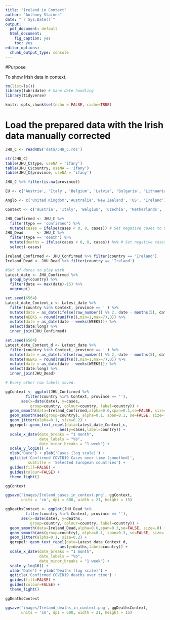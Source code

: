 ```yaml
---
title: "Ireland in Context"
author: "Anthony Staines"
date: "`r Sys.Date()`"
output:
  pdf_document: default
  html_document: 
    fig_caption: yes
    toc: yes
editor_options:
  chunk_output_type: console
---
```


#Purpose

To show Irish data in context.

```r
rm(list=ls())
library(lubridate) # Sane date handling
library(tidyverse)

knitr::opts_chunk$set(echo = FALSE, cache=TRUE)
```

# Load the prepared data with the Irish data manually corrected

```r
JHU_C <- readRDS('data/JHU_C.rds')
```

```r
str(JHU_C)
table(JHU_C$type, useNA = 'ifany')
table(JHU_C$country, useNA = 'ifany')
table(JHU_C$province, useNA = 'ifany')

JHU_C %>% filter(is.na(province)) 
```
```r
EU <- c('Austria', 'Italy', 'Belgium', 'Latvia', 'Bulgaria', 'Lithuania', 'Croatia', 'Luxembourg', 'Cyprus', 'Malta', 'Czechia', 'Netherlands', 'Denmark', 'Poland', 'Estonia', 'Portugal', 'Finland', 'Romania', 'France', 'Slovakia', 'Germany', 'Slovenia', 'Greece', 'Spain', 'Hungary', 'Sweden', 'Ireland')

Anglo <- c('United Kingdom','Australia','New Zealand', 'US', 'Ireland')

Context <- c('Austria', 'Italy', 'Belgium', 'Czechia', 'Netherlands', 'Denmark', 'Portugal', 'Finland', 'France', 'Germany', 'Greece', 'Spain', 'Sweden', 'Ireland', 'United Kingdom','Australia','New Zealand')
```

```r
JHU_Confirmed <- JHU_C %>%
  filter(type == 'confirmed') %>%
  mutate(cases = ifelse(cases < 0, 0, cases)) # Set negative cases to 0
JHU_Dead      <- JHU_C %>%
  filter(type == 'death') %>%
  mutate(deaths = ifelse(cases < 0, 0, cases)) %>% # Set negative cases to 0
  select(-cases)

Ireland_Confirmed <- JHU_Confirmed %>% filter(country == 'Ireland')
Ireland_Dead <- JHU_Dead %>% filter(country == 'Ireland')

#Set of dates to play with
Latest_date <- JHU_Confirmed %>%
  group_by(country) %>%
  filter(date == max(date)-15) %>%
  ungroup()

set.seed(6564)
Latest_date_Context_c <- Latest_date %>%
  filter(country %in% Context, province == '') %>%
  mutate(date = as_date(ifelse(row_number() %% 2, date - months(5), date))) %>%
  mutate(WEEKS = round(runif(n(),min=1,max=7),0)) %>%
  mutate(date = as_date(date - weeks(WEEKS))) %>%
  select(date:long) %>%
  inner_join(JHU_Confirmed)

set.seed(6564)
Latest_date_Context_d <- Latest_date %>%
  filter(country %in% Context, province == '') %>%
  mutate(date = as_date(ifelse(row_number() %% 2, date - months(5), date))) %>%
  mutate(WEEKS = round(runif(n(),min=1,max=7),0)) %>%
  mutate(date = as_date(date - weeks(WEEKS))) %>%
  select(date:long) %>%
  inner_join(JHU_Dead)

# Every other row labels moved.

```

```r

ggContext <- ggplot(JHU_Confirmed %>%
         filter(country %in% Context, province == ''),
       aes(x=date(date), y=cases,
           group=country, colour=country, label=country)) +
  geom_smooth(data=Ireland_Confirmed,alpha=0.6,span=0.1,se=FALSE, size=.8) +
  geom_smooth(aes(group=country), alpha=0.1, span=0.1, se=FALSE, size=.2) +
  geom_jitter(alpha=0.1, size=0.2) +
  ggrepel::geom_text_repel(data=Latest_date_Context_c,
                        aes(y=cases,label=country)) +
  scale_x_date(date_breaks = "1 month",
               date_labels = "%b",
               date_minor_breaks = "1 week") +
  scale_y_log10() +
  xlab('Date') + ylab('Cases (log scale)') +
  ggtitle('Confirmed COVID19 Cases over time (smoothed)',
          subtitle = 'Selected European countries') +
  guides(fill=FALSE) +
  guides(colour=FALSE) +
  theme_light()

ggContext

ggsave('images/Ireland_cases_in_context.png', ggContext,
       units = 'cm', dpi = 600, width = 21, height = 15)
```


```r

ggDeathsContext <- ggplot(JHU_Dead %>%
         filter(country %in% Context, province == ''),
       aes(x=date(date), y=deaths,
           group=country, colour=country, label=country)) +
  geom_smooth(data=Ireland_Dead,alpha=0.6,span=0.3,se=FALSE, size=.8) +
  geom_smooth(aes(group=country), alpha=0.1, span=0.3, se=FALSE, size=.2) +
  geom_jitter(alpha=0.1, size=0.2) +
  ggrepel::geom_text_repel(data=Latest_date_Context_d,
                        aes(y=deaths,label=country)) +
  scale_x_date(date_breaks = "1 month",
               date_labels = "%b",
               date_minor_breaks = "1 week") +
  scale_y_log10() +
  xlab('Date') + ylab('Deaths (log scale)') +
  ggtitle('Confirmed COVID19 deaths over time') +
  guides(fill=FALSE) +
  guides(colour=FALSE) +
  theme_light()

ggDeathsContext

ggsave('images/Ireland_deaths_in_context.png', ggDeathsContext,
       units = 'cm', dpi = 600, width = 21, height = 15)
```






